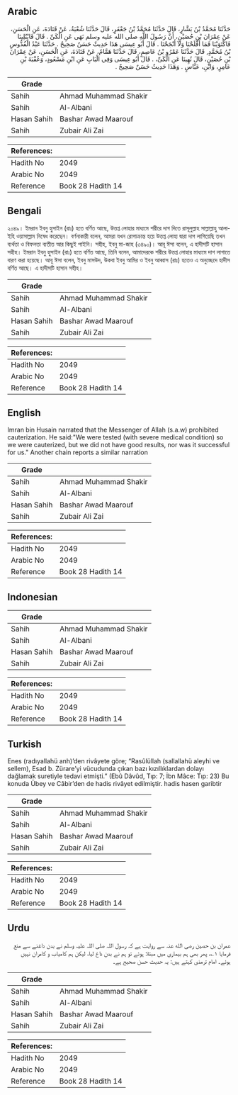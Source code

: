 ## Arabic


<div dir="rtl" lang="ar" style={{fontSize:'larger',backgroundColor:'#f8f9fa',padding:20}}>
حَدَّثَنَا مُحَمَّدُ بْنُ بَشَّارٍ، قَالَ حَدَّثَنَا مُحَمَّدُ بْنُ جَعْفَرٍ، قَالَ حَدَّثَنَا شُعْبَةُ، عَنْ قَتَادَةَ، عَنِ الْحَسَنِ، عَنْ عِمْرَانَ بْنِ حُصَيْنٍ، أَنَّ رَسُولَ اللَّهِ صلى الله عليه وسلم نَهَى عَنِ الْكَىِّ ‏.‏ قَالَ فَابْتُلِينَا فَاكْتَوَيْنَا فَمَا أَفْلَحْنَا وَلاَ أَنْجَحْنَا ‏.‏ قَالَ أَبُو عِيسَى هَذَا حَدِيثٌ حَسَنٌ صَحِيحٌ ‏.‏ حَدَّثَنَا عَبْدُ الْقُدُّوسِ بْنُ مُحَمَّدٍ, قَالَ حَدَّثَنَا عَمْرُو بْنُ عَاصِمٍ، قَالَ حَدَّثَنَا هَمَّامٌ، عَنْ قَتَادَةَ، عَنِ الْحَسَنِ، عَنْ عِمْرَانَ بْنِ حُصَيْنٍ، قَالَ نُهِينَا عَنِ الْكَىِّ، ‏.‏ قَالَ أَبُو عِيسَى وَفِي الْبَابِ عَنِ ابْنِ مَسْعُودٍ، وَعُقْبَةَ بْنِ عَامِرٍ، وَابْنِ، عَبَّاسٍ ‏.‏ وَهَذَا حَدِيثٌ حَسَنٌ صَحِيحٌ ‏.‏
</div>
<div style={{backgroundColor:'#f8f9fa',padding:20, marginBottom: 10}}><table> <thead> <tr> <th>Grade</th> <th></th> </tr> </thead> <tbody> <tr><td>Sahih</td><td>Ahmad Muhammad Shakir</td></tr><tr><td>Sahih</td><td>Al-Albani</td></tr><tr><td>Hasan Sahih</td><td>Bashar Awad Maarouf</td></tr><tr><td>Sahih</td><td>Zubair Ali Zai</td></tr></tbody></table><table> <thead> <tr> <th>References:</th> <th></th> </tr> </thead> <tbody><tr><td>Hadith No</td><td>2049</td></tr><tr><td>Arabic No</td><td>2049</td></tr><tr><td>Reference</td><td>Book 28 Hadith 14</td></tr></tbody></table></div>

## Bengali


<div dir="ltr" lang="bn" style={{fontSize:'larger',backgroundColor:'#f8f9fa',padding:20}}>
২০৪৯। ইমরান ইবনু হুসাইন (রাঃ) হতে বর্ণিত আছে, উত্তপ্ত লোহার মাধ্যমে শরীরে দাগ দিতে রাসূলুল্লাহ সাল্লাল্লাহু আলাইহি ওয়াসাল্লাম নিষেধ করেছেন। বর্ণনাকারী বলেন, আমরা যখন রোগাক্রান্ত হয়ে উত্তপ্ত লোহা দ্বারা দাগ লাগিয়েছি তখন ব্যর্থতা ও বিফলতা ব্যতীত আর কিছুই পাইনি। সহীহ, ইবনু মা-জাহ (৩৪৯০)। আবূ ঈসা বলেন, এ হাদীসটি হাসান সহীহ। ইমরান ইবনু হুসাইন (রাঃ) হতে বর্ণিত আছে, তিনি বলেন, আমাদেরকে শরীরে উত্তপ্ত লোহার মাধ্যমে দাগ লাগাতে বারণ করা হয়েছে। আবূ ঈসা বলেন, ইবনু মাসউদ, উকবা ইবনু আমির ও ইবনু আব্বাস (রাঃ) হতেও এ অনুচ্ছেদে হাদীস বর্ণিত আছে। এ হাদীসটি হাসান সহীহ।
</div>
<div style={{backgroundColor:'#f8f9fa',padding:20, marginBottom: 10}}><table> <thead> <tr> <th>Grade</th> <th></th> </tr> </thead> <tbody> <tr><td>Sahih</td><td>Ahmad Muhammad Shakir</td></tr><tr><td>Sahih</td><td>Al-Albani</td></tr><tr><td>Hasan Sahih</td><td>Bashar Awad Maarouf</td></tr><tr><td>Sahih</td><td>Zubair Ali Zai</td></tr></tbody></table><table> <thead> <tr> <th>References:</th> <th></th> </tr> </thead> <tbody><tr><td>Hadith No</td><td>2049</td></tr><tr><td>Arabic No</td><td>2049</td></tr><tr><td>Reference</td><td>Book 28 Hadith 14</td></tr></tbody></table></div>

## English


<div dir="ltr" lang="en" style={{fontSize:'larger',backgroundColor:'#f8f9fa',padding:20}}>
Imran bin Husain narrated that the Messenger of Allah (s.a.w) prohibited cauterization. He said:"We were tested (with severe medical condition) so we were cauterized, but we did not have good results, nor was it successful for us." Another chain reports a similar narration
</div>
<div style={{backgroundColor:'#f8f9fa',padding:20, marginBottom: 10}}><table> <thead> <tr> <th>Grade</th> <th></th> </tr> </thead> <tbody> <tr><td>Sahih</td><td>Ahmad Muhammad Shakir</td></tr><tr><td>Sahih</td><td>Al-Albani</td></tr><tr><td>Hasan Sahih</td><td>Bashar Awad Maarouf</td></tr><tr><td>Sahih</td><td>Zubair Ali Zai</td></tr></tbody></table><table> <thead> <tr> <th>References:</th> <th></th> </tr> </thead> <tbody><tr><td>Hadith No</td><td>2049</td></tr><tr><td>Arabic No</td><td>2049</td></tr><tr><td>Reference</td><td>Book 28 Hadith 14</td></tr></tbody></table></div>

## Indonesian


<div dir="ltr" lang="id" style={{fontSize:'larger',backgroundColor:'#f8f9fa',padding:20}}>

</div>
<div style={{backgroundColor:'#f8f9fa',padding:20, marginBottom: 10}}><table> <thead> <tr> <th>Grade</th> <th></th> </tr> </thead> <tbody> <tr><td>Sahih</td><td>Ahmad Muhammad Shakir</td></tr><tr><td>Sahih</td><td>Al-Albani</td></tr><tr><td>Hasan Sahih</td><td>Bashar Awad Maarouf</td></tr><tr><td>Sahih</td><td>Zubair Ali Zai</td></tr></tbody></table><table> <thead> <tr> <th>References:</th> <th></th> </tr> </thead> <tbody><tr><td>Hadith No</td><td>2049</td></tr><tr><td>Arabic No</td><td>2049</td></tr><tr><td>Reference</td><td>Book 28 Hadith 14</td></tr></tbody></table></div>

## Turkish


<div dir="ltr" lang="tr" style={{fontSize:'larger',backgroundColor:'#f8f9fa',padding:20}}>
Enes (radıyallahü anh)’den rivâyete göre; “Rasûlüllah (sallallahü aleyhi ve sellem), Esad b. Zürare’yi vücudunda çıkan bazı kızıllıklardan dolayı dağlamak suretiyle tedavi etmişti.” (Ebû Dâvûd, Tıp: 7; İbn Mâce: Tıp: 23) Bu konuda Übey ve Câbir’den de hadis rivâyet edilmiştir. hadis hasen garibtir
</div>
<div style={{backgroundColor:'#f8f9fa',padding:20, marginBottom: 10}}><table> <thead> <tr> <th>Grade</th> <th></th> </tr> </thead> <tbody> <tr><td>Sahih</td><td>Ahmad Muhammad Shakir</td></tr><tr><td>Sahih</td><td>Al-Albani</td></tr><tr><td>Hasan Sahih</td><td>Bashar Awad Maarouf</td></tr><tr><td>Sahih</td><td>Zubair Ali Zai</td></tr></tbody></table><table> <thead> <tr> <th>References:</th> <th></th> </tr> </thead> <tbody><tr><td>Hadith No</td><td>2049</td></tr><tr><td>Arabic No</td><td>2049</td></tr><tr><td>Reference</td><td>Book 28 Hadith 14</td></tr></tbody></table></div>

## Urdu


<div dir="rtl" lang="ur" style={{fontSize:'larger',backgroundColor:'#f8f9fa',padding:20}}>
عمران بن حصین رضی الله عنہ سے روایت ہے کہ رسول اللہ صلی اللہ علیہ وسلم نے بدن داغنے سے منع فرمایا ۱؎، پھر بھی ہم بیماری میں مبتلا ہوئے تو ہم نے بدن داغ لیا، لیکن ہم کامیاب و کامران نہیں ہوئے۔ امام ترمذی کہتے ہیں: یہ حدیث حسن صحیح ہے۔
</div>
<div style={{backgroundColor:'#f8f9fa',padding:20, marginBottom: 10}}><table> <thead> <tr> <th>Grade</th> <th></th> </tr> </thead> <tbody> <tr><td>Sahih</td><td>Ahmad Muhammad Shakir</td></tr><tr><td>Sahih</td><td>Al-Albani</td></tr><tr><td>Hasan Sahih</td><td>Bashar Awad Maarouf</td></tr><tr><td>Sahih</td><td>Zubair Ali Zai</td></tr></tbody></table><table> <thead> <tr> <th>References:</th> <th></th> </tr> </thead> <tbody><tr><td>Hadith No</td><td>2049</td></tr><tr><td>Arabic No</td><td>2049</td></tr><tr><td>Reference</td><td>Book 28 Hadith 14</td></tr></tbody></table></div>